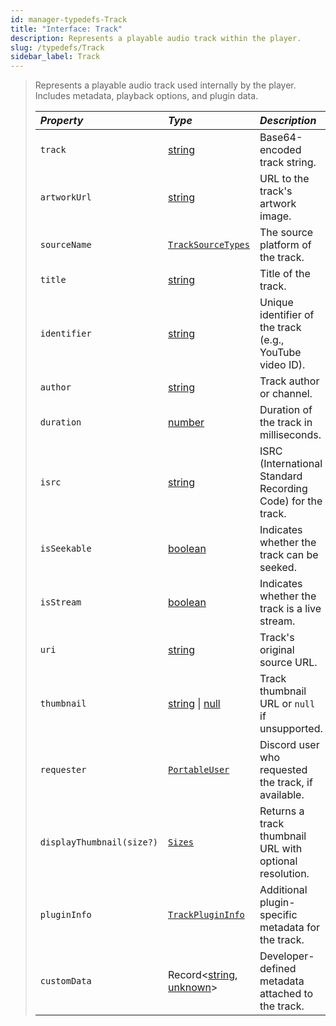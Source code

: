```yaml
---
id: manager-typedefs-Track
title: "Interface: Track"
description: Represents a playable audio track within the player.
slug: /typedefs/Track
sidebar_label: Track
---
```


> Represents a playable audio track used internally by the player. Includes metadata, playback options, and plugin data.
> 
> | <i className="fa-solid fa-hashtag"/> Property | <i className="fa-solid fa-font"/> Type                                                                                                                             | <i className="fa-solid fa-list"/> Description               | <i className="fa-solid fa-flask"/> Optional |
> |:----------------------------------------------|:-------------------------------------------------------------------------------------------------------------------------------------------------------------------|:----------------------------------------------------------- |:-------------------------------------------:|
> | `track`                                       | [string](https://developer.mozilla.org/en-US/docs/Web/JavaScript/Reference/Global_Objects/String)                                                                  | Base64-encoded track string.                                | <i className="fa-solid fa-xmark"/>          |
> | `artworkUrl`                                  | [string](https://developer.mozilla.org/en-US/docs/Web/JavaScript/Reference/Global_Objects/String)                                                                  | URL to the track's artwork image.                           | <i className="fa-solid fa-xmark"/>          |
> | `sourceName`                                  | [`TrackSourceTypes`](../Enums/TrackSourceTypes.mdx)              | The source platform of the track.                           | <i className="fa-solid fa-xmark"/>          |
> | `title`                                       | [string](https://developer.mozilla.org/en-US/docs/Web/JavaScript/Reference/Global_Objects/String)                                                                  | Title of the track.                                         | <i className="fa-solid fa-xmark"/>          |
> | `identifier`                                  | [string](https://developer.mozilla.org/en-US/docs/Web/JavaScript/Reference/Global_Objects/String)                                                                  | Unique identifier of the track (e.g., YouTube video ID).    | <i className="fa-solid fa-xmark"/>          |
> | `author`                                      | [string](https://developer.mozilla.org/en-US/docs/Web/JavaScript/Reference/Global_Objects/String)                                                                  | Track author or channel.                                    | <i className="fa-solid fa-xmark"/>          |
> | `duration`                                    | [number](https://developer.mozilla.org/en-US/docs/Web/JavaScript/Reference/Global_Objects/Number)                                                                  | Duration of the track in milliseconds.                      | <i className="fa-solid fa-xmark"/>          |
> | `isrc`                                        | [string](https://developer.mozilla.org/en-US/docs/Web/JavaScript/Reference/Global_Objects/String)                                                                  | ISRC (International Standard Recording Code) for the track. | <i className="fa-solid fa-xmark"/>          |
> | `isSeekable`                                  | [boolean](https://developer.mozilla.org/en-US/docs/Web/JavaScript/Reference/Global_Objects/Boolean)                                                                | Indicates whether the track can be seeked.                  | <i className="fa-solid fa-xmark"/>          |
> | `isStream`                                    | [boolean](https://developer.mozilla.org/en-US/docs/Web/JavaScript/Reference/Global_Objects/Boolean)                                                                | Indicates whether the track is a live stream.               | <i className="fa-solid fa-xmark"/>          |
> | `uri`                                         | [string](https://developer.mozilla.org/en-US/docs/Web/JavaScript/Reference/Global_Objects/String)                                                                  | Track's original source URL.                                | <i className="fa-solid fa-xmark"/>          |
> | `thumbnail`                                   | [string](https://developer.mozilla.org/en-US/docs/Web/JavaScript/Reference/Global_Objects/String) \| [null](https://developer.mozilla.org/en-US/docs/Web/JavaScript/Reference/Operators/Null)                                                        | Track thumbnail URL or `null` if unsupported.               | <i className="fa-solid fa-check"/>          |
> | `requester`                                   | [`PortableUser`](./PortableUser.mdx) | Discord user who requested the track, if available.         | <i className="fa-solid fa-check"/>          |
> | `displayThumbnail(size?)`                     | [`Sizes`](./Sizes.mdx)                                                                                                                                             | Returns a track thumbnail URL with optional resolution.     | <i className="fa-solid fa-check"/>          |
> | `pluginInfo`                                  | [`TrackPluginInfo`](./TrackPluginInfo.mdx)                                                                                                                         | Additional plugin-specific metadata for the track.          | <i className="fa-solid fa-xmark"/>          |
> | `customData`                                  | Record\<[string](https://developer.mozilla.org/en-US/docs/Web/JavaScript/Reference/Global_Objects/String), [unknown](https://www.typescripttutorial.net/typescript-tutorial/typescript-unknown-type/)>                                             | Developer-defined metadata attached to the track.           | <i className="fa-solid fa-xmark"/>          |
